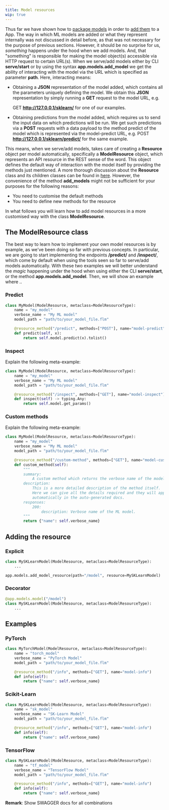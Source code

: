 ```yaml
---
title: Model resources
wip: true
---
```


Thus far we have shown how to [package models](/docs/machine-learning-api/packaging-models) in order to
[add them](/docs/machine-learning-api/) to a <FlamaName/> App. The way in which ML models are added or what they
represent internally was not discussed in detail before, as that was not necessary for the purpose of previous sections.
However, it should be no surprise for us, _something_ happens under the hood when we add models. And, that "something"
is responsible for making the model object(s) accessible via HTTP request to certain URL(s). When we serve/add models
either by CLI **serve/start** or by using the syntax **app.models.add_model** we get the ability of interacting with the
model via the URL which is specified as parameter **path**. Here, interacting means:

- Obtaining a **JSON** representation of the model added, which contains all the parameters uniquely defining the model.
  We obtain this **JSON** representation by simply running a **GET** request to the model URL, e.g.

  <Label color="green">GET</Label> **http://127.0.0.1/sklearn/** for one of our examples.

- Obtaining predictions from the model added, which requires us to send the input data on which predictions will be run.
  We get such predictions via a **POST** requests with a data payload to the method predict of the model which is
  represented via the model-predict URL, e.g. <Label color="blue">POST</Label> **http://127.0.0.1/sklearn/predict/** for
  the same example.

This means, when we serve/add models, <FlamaName/> takes care of creating a **Resource** object per model automatically,
specifically a **ModelResource** object, which represents an API resource in the REST sense of the word. This object
defines the default way of interaction with the model itself by providing the methods just mentioned. A more thorough
discussion about the **Resource** class and its children classes can be found in [here](/docs/api-reference/resource).
However, the convenience of the method **add_models** might not be sufficient for your purposes for the following
reasons:

- You need to customise the default methods
- You need to define new methods for the resource

In what follows you will learn how to add model resources in a more customised way with the class **ModelResource**.

## The ModelResource class

The best way to learn how to implement your own model resources is by example, as we've been doing so far with previous
concepts. In particular, we are going to start implementing the endpoints **/predict/** and **/inspect/**, which come by
default when using the tools seen so far to serve/add models automatically. With these two examples we will better
understand the _magic_ happening under the hood when using either the CLI **serve/start**, or the method
**app.models.add_model**. Then, we will show an example where ..

### Predict

```python
class MyModel(ModelResource, metaclass=ModelResourceType):
    name = "my_model"
    verbose_name = "My ML model"
    model_path = "path/to/your_model_file.flm"

    @resource_method("/predict", methods=["POST"], name="model-predict")
    def predict(self, x):
        return self.model.predict(x).tolist()
```

### Inspect

Explain the following meta-example:

```python
class MyModel(ModelResource, metaclass=ModelResourceType):
    name = "my_model"
    verbose_name = "My ML model"
    model_path = "path/to/your_model_file.flm"

    @resource_method("/inspect", methods=["GET"], name="model-inspect")
    def inspect(self) -> typing.Any:
        return self.model.get_params()
```

### Custom methods

Explain the following meta-example:

```python
class MyModel(ModelResource, metaclass=ModelResourceType):
    name = "my_model"
    verbose_name = "My ML model"
    model_path = "path/to/your_model_file.flm"

    @resource_method("/custom-method", methods=["GET"], name="model-custom-method")
    def custom_method(self):
        """
        summary:
            A custom method which returns the verbose name of the model.
        description:
            This is a more detailed description of the method itself.
            Here we can give all the details required and they will appear
            automatically in the auto-generated docs.
        responses:
            200:
                description: Verbose name of the ML model.
        """
        return {"name": self.verbose_name}
```

## Adding the resource

### Explicit

```python
class MySKLearnModel(ModelResource, metaclass=ModelResourceType):
    ...

app.models.add_model_resource(path="/model", resource=MySKLearnModel)
```

### Decorator

```python
@app.models.model("/model")
class MySKLearnModel(ModelResource, metaclass=ModelResourceType):
    ...
```

## Examples

### PyTorch

```python
class MyTorchModel(ModelResource, metaclass=ModelResourceType):
    name = "torch_model"
    verbose_name = "PyTorch Model"
    model_path = "path/to/your_model_file.flm"

    @resource_method("/info", methods=["GET"], name="model-info")
    def info(self):
        return {"name": self.verbose_name}
```

### Scikit-Learn

```python
class MySKLearnModel(ModelResource, metaclass=ModelResourceType):
    name = "sk_model"
    verbose_name = "SK-Learn Model"
    model_path = "path/to/your_model_file.flm"

    @resource_method("/info", methods=["GET"], name="model-info")
    def info(self):
        return {"name": self.verbose_name}
```

### TensorFlow

```python
class MySKLearnModel(ModelResource, metaclass=ModelResourceType):
    name = "tf_model"
    verbose_name = "TensorFlow Model"
    model_path = "path/to/your_model_file.flm"

    @resource_method("/info", methods=["GET"], name="model-info")
    def info(self):
        return {"name": self.verbose_name}
```

**Remark**: Show SWAGGER docs for all combinations
